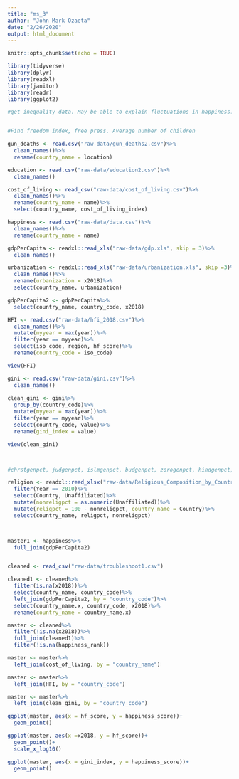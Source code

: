 ```yaml
---
title: "ms_3"
author: "John Mark Ozaeta"
date: "2/26/2020"
output: html_document
---
```


```r
knitr::opts_chunk$set(echo = TRUE)

library(tidyverse)
library(dplyr)
library(readxl)
library(janitor)
library(readr)
library(ggplot2)

#get inequality data. May be able to explain fluctuations in happiness. also compare difference between gdp per capita and median income.


#Find freedom index, free press. Average number of children

gun_deaths <- read.csv("raw-data/gun_deaths2.csv")%>%
  clean_names()%>%
  rename(country_name = location)

education <- read.csv("raw-data/education2.csv")%>%
  clean_names()

cost_of_living <- read_csv("raw-data/cost_of_living.csv")%>%
  clean_names()%>%
  rename(country_name = name)%>%
  select(country_name, cost_of_living_index)

happiness <- read.csv("raw-data/data.csv")%>%
  clean_names()%>%
  rename(country_name = name)

gdpPerCapita <- readxl::read_xls("raw-data/gdp.xls", skip = 3)%>%
  clean_names()

urbanization <- readxl::read_xls("raw-data/urbanization.xls", skip =3)%>%
  clean_names()%>%
  rename(urbanization = x2018)%>%
  select(country_name, urbanization)

gdpPerCapita2 <- gdpPerCapita%>%
  select(country_name, country_code, x2018)

HFI <- read.csv("raw-data/hfi_2018.csv")%>%
  clean_names()%>%
  mutate(myyear = max(year))%>%
  filter(year == myyear)%>%
  select(iso_code, region, hf_score)%>%
  rename(country_code = iso_code)

view(HFI)

gini <- read.csv("raw-data/gini.csv")%>%
  clean_names()
  
clean_gini <- gini%>%
  group_by(country_code)%>%
  mutate(myyear = max(year))%>%
  filter(year == myyear)%>%
  select(country_code, value)%>%
  rename(gini_index = value)

view(clean_gini)



#chrstgenpct, judgenpct, islmgenpct, budgenpct, zorogenpct, hindgenpct, #sikhgenpct, shntgenpct, )

religion <- readxl::read_xlsx("raw-data/Religious_Composition_by_Country_2010-2050.xlsx", sheet =   "rounded_percentage")%>%
  filter(Year == 2010)%>%
  select(Country, Unaffiliated)%>%
  mutate(nonreligpct = as.numeric(Unaffiliated))%>%
  mutate(religpct = 100 - nonreligpct, country_name = Country)%>%
  select(country_name, religpct, nonreligpct)



master1 <- happiness%>%
  full_join(gdpPerCapita2)


cleaned <- read_csv("raw-data/troubleshoot1.csv")

cleaned1 <- cleaned%>%
  filter(is.na(x2018))%>%
  select(country_name, country_code)%>%
  left_join(gdpPerCapita2, by = "country_code")%>%
  select(country_name.x, country_code, x2018)%>%
  rename(country_name = country_name.x)

master <- cleaned%>%
  filter(!is.na(x2018))%>%
  full_join(cleaned1)%>%
  filter(!is.na(happiness_rank))

master <- master%>%
  left_join(cost_of_living, by = "country_name")

master <- master%>%
  left_join(HFI, by = "country_code")

master <- master%>%
  left_join(clean_gini, by = "country_code")


```








```r
ggplot(master, aes(x = hf_score, y = happiness_score))+
  geom_point()

ggplot(master, aes(x =x2018, y = hf_score))+
  geom_point()+
  scale_x_log10()

ggplot(master, aes(x = gini_index, y = happiness_score))+
  geom_point()
```


